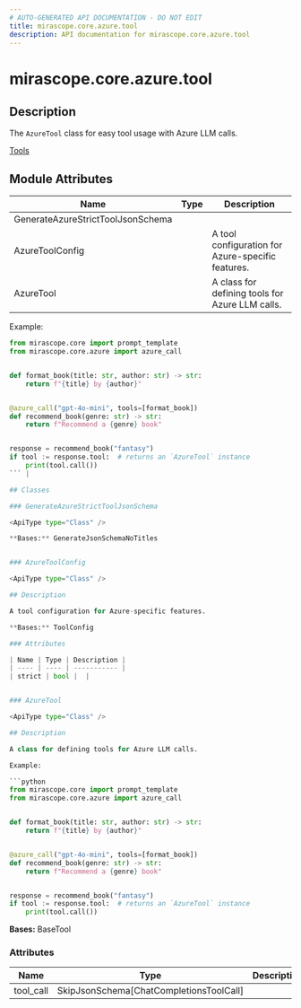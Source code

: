 ```yaml
---
# AUTO-GENERATED API DOCUMENTATION - DO NOT EDIT
title: mirascope.core.azure.tool
description: API documentation for mirascope.core.azure.tool
---
```


# mirascope.core.azure.tool

<ApiType type="Module" />

## Description

The `AzureTool` class for easy tool usage with Azure LLM calls.

<Info title="Usage">

[Tools](/docs/mirascope/learn/tools)

</Info>

## Module Attributes

| Name | Type | Description |
| ---- | ---- | ----------- |
| GenerateAzureStrictToolJsonSchema |  |  |
| AzureToolConfig |  | A tool configuration for Azure-specific features. |
| AzureTool |  | A class for defining tools for Azure LLM calls.

Example:

```python
from mirascope.core import prompt_template
from mirascope.core.azure import azure_call


def format_book(title: str, author: str) -> str:
    return f"{title} by {author}"


@azure_call("gpt-4o-mini", tools=[format_book])
def recommend_book(genre: str) -> str:
    return f"Recommend a {genre} book"


response = recommend_book("fantasy")
if tool := response.tool:  # returns an `AzureTool` instance
    print(tool.call())
``` |

## Classes

### GenerateAzureStrictToolJsonSchema

<ApiType type="Class" />

**Bases:** GenerateJsonSchemaNoTitles


### AzureToolConfig

<ApiType type="Class" />

## Description

A tool configuration for Azure-specific features.

**Bases:** ToolConfig

### Attributes

| Name | Type | Description |
| ---- | ---- | ----------- |
| strict | bool |  |


### AzureTool

<ApiType type="Class" />

## Description

A class for defining tools for Azure LLM calls.

Example:

```python
from mirascope.core import prompt_template
from mirascope.core.azure import azure_call


def format_book(title: str, author: str) -> str:
    return f"{title} by {author}"


@azure_call("gpt-4o-mini", tools=[format_book])
def recommend_book(genre: str) -> str:
    return f"Recommend a {genre} book"


response = recommend_book("fantasy")
if tool := response.tool:  # returns an `AzureTool` instance
    print(tool.call())
```

**Bases:** BaseTool

### Attributes

| Name | Type | Description |
| ---- | ---- | ----------- |
| tool_call | SkipJsonSchema[ChatCompletionsToolCall] |  |



